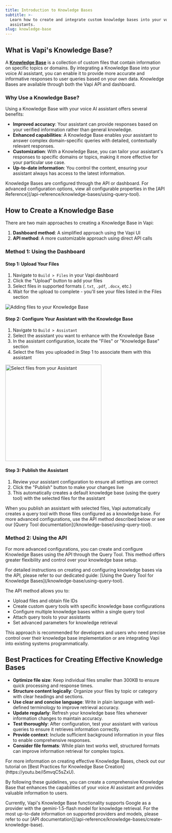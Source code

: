 ```yaml
---
title: Introduction to Knowledge Bases
subtitle: >-
  Learn how to create and integrate custom knowledge bases into your voice AI
  assistants.
slug: knowledge-base
---
```


## **What is Vapi's Knowledge Base?**

A [**Knowledge Base**](/api-reference/knowledge-bases/create) is a collection of custom files that contain information on specific topics or domains. By integrating a Knowledge Base into your voice AI assistant, you can enable it to provide more accurate and informative responses to user queries based on your own data. Knowledge Bases are available through both the Vapi API and dashboard.

### **Why Use a Knowledge Base?**

Using a Knowledge Base with your voice AI assistant offers several benefits:

- **Improved accuracy**: Your assistant can provide responses based on your verified information rather than general knowledge.
- **Enhanced capabilities**: A Knowledge Base enables your assistant to answer complex domain-specific queries with detailed, contextually relevant responses.
- **Customization**: With a Knowledge Base, you can tailor your assistant's responses to specific domains or topics, making it more effective for your particular use case.
- **Up-to-date information**: You control the content, ensuring your assistant always has access to the latest information.

<Info>
  Knowledge Bases are configured through the API or dashboard. For advanced
  configuration options, view all configurable properties in the [API
  Reference](/api-reference/knowledge-bases/using-query-tool).
</Info>

## **How to Create a Knowledge Base**

There are two main approaches to creating a Knowledge Base in Vapi:

1. **Dashboard method**: A simplified approach using the Vapi UI
2. **API method**: A more customizable approach using direct API calls

### **Method 1: Using the Dashboard**

#### **Step 1: Upload Your Files**

1. Navigate to `Build > Files` in your Vapi dashboard
2. Click the "Upload" button to add your files
3. Select files in supported formats (`.txt`, `.pdf`, `.docx`, etc.)
4. Wait for the upload to complete - you'll see your files listed in the Files section

<Frame caption="Adding files to your Knowledge Base">
  <img
    src="../static/images/knowledge-base/files.png"
    alt="Adding files to your Knowledge Base"
  />
</Frame>

#### **Step 2: Configure Your Assistant with the Knowledge Base**

1. Navigate to `Build > Assistant`
2. Select the assistant you want to enhance with the Knowledge Base
3. In the assistant configuration, locate the "Files" or "Knowledge Base" section
4. Select the files you uploaded in Step 1 to associate them with this assistant

<Frame caption="Select files from your Assistant" height="300">
  <img
    src="../static/images/knowledge-base/assistant.png"
    alt="Select files from your Assistant"
    height="300"
  />
</Frame>

#### **Step 3: Publish the Assistant**

1. Review your assistant configuration to ensure all settings are correct
2. Click the "Publish" button to make your changes live
3. This automatically creates a default knowledge base (using the query tool) with the selected files for the assistant

<Note>
  When you publish an assistant with selected files, Vapi automatically creates
  a query tool with those files configured as a knowledge base. For more
  advanced configurations, use the API method described below or see our [Query
  Tool documentation](/knowledge-base/using-query-tool).
</Note>

### **Method 2: Using the API**

For more advanced configurations, you can create and configure Knowledge Bases using the API through the Query Tool. This method offers greater flexibility and control over your knowledge base setup.

<Info>
  For detailed instructions on creating and configuring knowledge bases via the
  API, please refer to our dedicated guide: [Using the Query Tool for Knowledge
  Bases](/knowledge-base/using-query-tool).
</Info>

The API method allows you to:

- Upload files and obtain file IDs
- Create custom query tools with specific knowledge base configurations
- Configure multiple knowledge bases within a single query tool
- Attach query tools to your assistants
- Set advanced parameters for knowledge retrieval

This approach is recommended for developers and users who need precise control over their knowledge base implementation or are integrating Vapi into existing systems programmatically.

## **Best Practices for Creating Effective Knowledge Bases**

- **Optimize file size**: Keep individual files smaller than 300KB to ensure quick processing and response times.
- **Structure content logically**: Organize your files by topic or category with clear headings and sections.
- **Use clear and concise language**: Write in plain language with well-defined terminology to improve retrieval accuracy.
- **Update regularly**: Refresh your knowledge base files whenever information changes to maintain accuracy.
- **Test thoroughly**: After configuration, test your assistant with various queries to ensure it retrieves information correctly.
- **Provide context**: Include sufficient background information in your files to enable comprehensive responses.
- **Consider file formats**: While plain text works well, structured formats can improve information retrieval for complex topics.

<Tip>
  For more information on creating effective Knowledge Bases, check out our
  tutorial on [Best Practices for Knowledge Base
  Creation](https://youtu.be/i5mvqC5sZxU).
</Tip>

By following these guidelines, you can create a comprehensive Knowledge Base that enhances the capabilities of your voice AI assistant and provides valuable information to users.

<Info>
  Currently, Vapi's Knowledge Base functionality supports Google as a provider
  with the gemini-1.5-flash model for knowledge retrieval. For the most
  up-to-date information on supported providers and models, please refer to our
  [API documentation](/api-reference/knowledge-bases/create-knowledge-base).
</Info>
